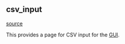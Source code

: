 ## csv_input
[source](https://github.com/Health-Informatics-UoN/lettuce/tree/main/Lettuce/csv_input.py)

This provides a page for CSV input for the [GUI](/ui).
